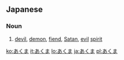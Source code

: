 ==Japanese==

===Noun===
{{ja-noun}}

# {{ja-def|悪魔}} [[devil]], [[demon]], [[fiend]], [[Satan]], [[evil]] [[spirit]]

[[ko:あくま]]
[[it:あくま]]
[[lo:あくま]]
[[ja:あくま]]
[[pl:あくま]]